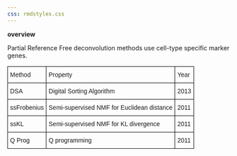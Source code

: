 ```yaml
---
css: rmdstyles.css
---
```


**overview**

Partial Reference Free deconvolution methods use cell-type specific marker genes.

<style type="text/css">
.tg  {border-collapse:collapse;border-spacing:0;}
.tg td{border-color:black;border-style:solid;border-width:1px;font-family:Arial, sans-serif;font-size:14px;
  overflow:hidden;padding:10px 5px;word-break:normal;}
.tg th{border-color:black;border-style:solid;border-width:1px;font-family:Arial, sans-serif;font-size:14px;
  font-weight:normal;overflow:hidden;padding:10px 5px;word-break:normal;}
.tg .tg-0lax{text-align:left;vertical-align:top}
</style>
<table class="tg">
<thead>
  <tr>
    <th class="tg-0lax">Method</th>
    <th class="tg-0lax">Property</th>
    <th class="tg-0lax">Year</th>
  </tr>
</thead>
<tbody>
  <tr>
    <td class="tg-0lax">DSA</td>
    <td class="tg-0lax">Digital Sorting Algorithm</td>
    <td class="tg-0lax">2013</td>
  </tr>
  <tr>
    <td class="tg-0lax">ssFrobenius</td>
    <td class="tg-0lax">Semi-supervised NMF for Euclidean distance</td>
    <td class="tg-0lax">2011</td>
  </tr>
  <tr>
    <td class="tg-0lax">ssKL</td>
    <td class="tg-0lax">Semi-supervised NMF for KL divergence</td>
    <td class="tg-0lax">2011</td>
  </tr>
  <tr>
    <td class="tg-0lax">Q Prog</td>
    <td class="tg-0lax">Q programming</td>
    <td class="tg-0lax">2011</td>
  </tr>
</tbody>
</table>



